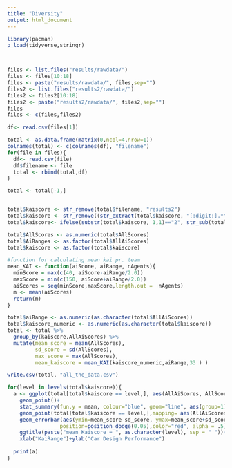 ```yaml
---
title: "Diversity"
output: html_document
---
```


```r
library(pacman)
p_load(tidyverse,stringr)



files <- list.files("results/rawdata/")
files <- files[10:18]
files <- paste("results/rawdata/", files,sep="")
files2 <- list.files("results2/rawdata/")
files2 <- files2[10:18]
files2 <- paste("results2/rawdata/", files2,sep="")
files
files <- c(files,files2)

df<- read.csv(files[1])

total <- as.data.frame(matrix(0,ncol=4,nrow=1))
colnames(total) <- c(colnames(df), "filename")
for(file in files){
  df<- read.csv(file)
  df$filename <- file
  total <- rbind(total,df)
}

total <- total[-1,]


total$kaiscore <- str_remove(total$filename, "results2")
total$kaiscore <- str_remove((str_extract(total$kaiscore, "[:digit:].*")), ".csv")
total$kaiscore<- ifelse(substr(total$kaiscore, 1,1)=="2", str_sub(total$kaiscore, 2),total$kaiscore)

total$AllScores <- as.numeric(total$AllScores)
total$AiRanges <- as.factor(total$AllAiScores)
total$kaiscore <- as.factor(total$kaiscore)

#function for calculating mean kai pr. team
mean_KAI <- function(aiScore, aiRange, nAgents){
  minScore = max(c(40, aiScore-aiRange/2.0))
  maxScore = min(c(150, aiScore+aiRange/2.0))
  aiScores = seq(minScore,maxScore,length.out =  nAgents)
  m <- mean(aiScores)
  return(m)
}

total$aiRange <- as.numeric(as.character(total$AllAiScores))
total$kaiscore_numeric <- as.numeric(as.character(total$kaiscore))
total <- total %>% 
  group_by(kaiscore,AllAiScores) %>% 
  mutate(mean_score = mean(AllScores),
         sd_score = sd(AllScores),
         max_score = max(AllScores),
         mean_kaiscore = mean_KAI(kaiscore_numeric,aiRange,33 ) )

write.csv(total, "all_the_data.csv")

```


```r

for(level in levels(total$kaiscore)){
  a <- ggplot(total[total$kaiscore == level,], aes(AllAiScores, AllScores, group = AllAiScores)) +
    geom_point()+   
    stat_summary(fun.y = mean, colour="blue", geom="line", aes(group=1))+
    geom_point(total[total$kaiscore == level,],mapping= aes(AllAiScores,mean_score, color = "red"))+
    geom_errorbar(aes(ymin=mean_score-sd_score, ymax=mean_score+sd_score), width=.2,
                 position=position_dodge(0.05),color="red", alpha = .5)+
    ggtitle(paste("mean Kaiscore = ", as.character(level), sep = " "))+
    xlab("KaiRange")+ylab("Car Design Performance")
  
  print(a)
}
```

